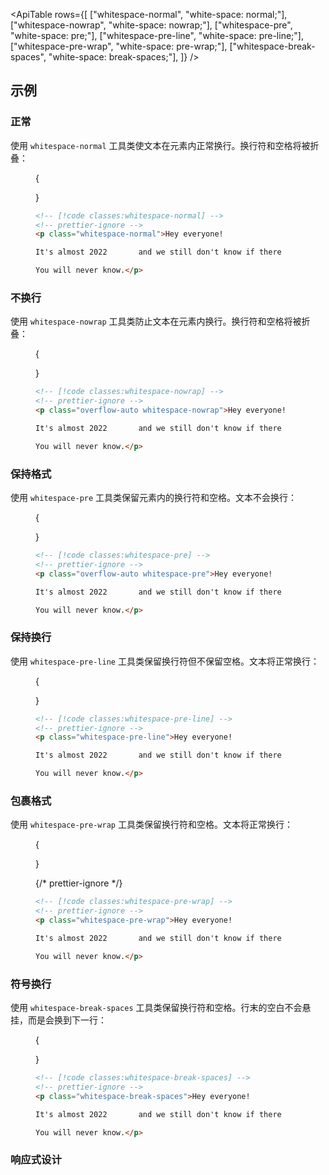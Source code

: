 

<ApiTable
  rows={[
    ["whitespace-normal", "white-space: normal;"],
    ["whitespace-nowrap", "white-space: nowrap;"],
    ["whitespace-pre", "white-space: pre;"],
    ["whitespace-pre-line", "white-space: pre-line;"],
    ["whitespace-pre-wrap", "white-space: pre-wrap;"],
    ["whitespace-break-spaces", "white-space: break-spaces;"],
  ]}
/>

## 示例

### 正常

使用 `whitespace-normal` 工具类使文本在元素内正常换行。换行符和空格将被折叠：

<Figure>

<Example padding={false}>
  {
    <div className="mx-auto max-w-sm border-x border-x-pink-400/30 py-8 text-gray-900 dark:text-gray-200">
      <p
        className="whitespace-normal"
        children={
          "Hey everyone!\n\nIt’s almost 2022       and we still don’t know if there             are aliens living among us, or do we? Maybe the person writing this is an alien.\n\nYou will never know."
        }
      />
    </div>
  }
</Example>

```html
<!-- [!code classes:whitespace-normal] -->
<!-- prettier-ignore -->
<p class="whitespace-normal">Hey everyone!

It's almost 2022       and we still don't know if there             are aliens living among us, or do we? Maybe the person writing this is an alien.

You will never know.</p>
```

</Figure>

### 不换行

使用 `whitespace-nowrap` 工具类防止文本在元素内换行。换行符和空格将被折叠：

<Figure>

<Example padding={false}>
  {
    <div className="mx-auto max-w-sm border-x border-x-pink-400/30 py-8 text-gray-900 dark:text-gray-200">
      <p
        className="whitespace-nowrap"
        children={
          "Hey everyone!\n\nIt’s almost 2022       and we still don’t know if there             are aliens living among us, or do we? Maybe the person writing this is an alien.\n\nYou will never know."
        }
      />
    </div>
  }
</Example>

```html
<!-- [!code classes:whitespace-nowrap] -->
<!-- prettier-ignore -->
<p class="overflow-auto whitespace-nowrap">Hey everyone!

It's almost 2022       and we still don't know if there             are aliens living among us, or do we? Maybe the person writing this is an alien.

You will never know.</p>
```

</Figure>

### 保持格式

使用 `whitespace-pre` 工具类保留元素内的换行符和空格。文本不会换行：

<Figure>

<Example padding={false}>
  {
    <div className="mx-auto max-w-sm border-x border-x-pink-400/30 py-8 text-gray-900 dark:text-gray-200">
      <p
        className="whitespace-pre"
        children={
          "Hey everyone!\n\nIt’s almost 2022       and we still don’t know if there             are aliens living among us, or do we? Maybe the person writing this is an alien.\n\nYou will never know."
        }
      />
    </div>
  }
</Example>

```html
<!-- [!code classes:whitespace-pre] -->
<!-- prettier-ignore -->
<p class="overflow-auto whitespace-pre">Hey everyone!

It's almost 2022       and we still don't know if there             are aliens living among us, or do we? Maybe the person writing this is an alien.

You will never know.</p>
```

</Figure>

### 保持换行

使用 `whitespace-pre-line` 工具类保留换行符但不保留空格。文本将正常换行：

<Figure>

<Example padding={false}>
  {
    <div className="mx-auto max-w-sm border-x border-x-pink-400/30 py-8 text-gray-900 dark:text-gray-200">
      <p
        className="whitespace-pre-line"
        children={
          "Hey everyone!\n\nIt’s almost 2022       and we still don’t know if there             are aliens living among us, or do we? Maybe the person writing this is an alien.\n\nYou will never know."
        }
      />
    </div>
  }
</Example>

```html
<!-- [!code classes:whitespace-pre-line] -->
<!-- prettier-ignore -->
<p class="whitespace-pre-line">Hey everyone!

It's almost 2022       and we still don't know if there             are aliens living among us, or do we? Maybe the person writing this is an alien.

You will never know.</p>
```

</Figure>

### 包裹格式

使用 `whitespace-pre-wrap` 工具类保留换行符和空格。文本将正常换行：

<Figure>

<Example padding={false}>
  {
    <div className="mx-auto max-w-sm border-x border-x-pink-400/30 py-8 text-gray-900 dark:text-gray-200">
      <p
        className="whitespace-pre-wrap"
        children={
          "Hey everyone!\n\nIt’s almost 2022       and we still don’t know if there             are aliens living among us, or do we? Maybe the person writing this is an alien.\n\nYou will never know."
        }
      />
    </div>
  }
</Example>

{/* prettier-ignore */}
```html
<!-- [!code classes:whitespace-pre-wrap] -->
<!-- prettier-ignore -->
<p class="whitespace-pre-wrap">Hey everyone!

It's almost 2022       and we still don't know if there             are aliens living among us, or do we? Maybe the person writing this is an alien.

You will never know.</p>
```

</Figure>

### 符号换行

使用 `whitespace-break-spaces` 工具类保留换行符和空格。行末的空白不会悬挂，而是会换到下一行：

<Figure>

<Example padding={false}>
  {
    <div className="mx-auto max-w-sm border-x border-x-pink-400/30 py-8 text-gray-900 dark:text-gray-200">
      <p
        className="whitespace-break-spaces"
        children={
          "Hey everyone!\n\nIt’s almost 2022       and we still don’t know if there             are aliens living among us, or do we? Maybe the person writing this is an alien.\n\nYou will never know."
        }
      />
    </div>
  }
</Example>

```html
<!-- [!code classes:whitespace-break-spaces] -->
<!-- prettier-ignore -->
<p class="whitespace-break-spaces">Hey everyone!

It's almost 2022       and we still don't know if there             are aliens living among us, or do we? Maybe the person writing this is an alien.

You will never know.</p>
```

</Figure>

### 响应式设计

<ResponsiveDesign element="p" property="white-space" defaultClass="whitespace-pre" featuredClass="whitespace-normal" />
